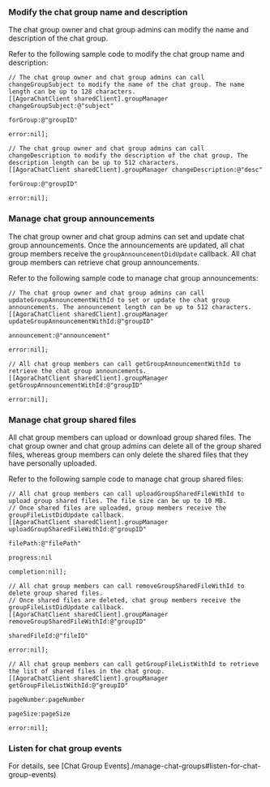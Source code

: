 <PlatformWrapper platform="ios">

### Modify the chat group name and description

The chat group owner and chat group admins can modify the name and description of the chat group.

Refer to the following sample code to modify the chat group name and description:

```objc
// The chat group owner and chat group admins can call changeGroupSubject to modify the name of the chat group. The name length can be up to 128 characters.
[[AgoraChatClient sharedClient].groupManager changeGroupSubject:@"subject"
 																											 forGroup:@"groupID" 
 																												  error:nil];

// The chat group owner and chat group admins can call changeDescription to modify the description of the chat group. The description length can be up to 512 characters.
[[AgoraChatClient sharedClient].groupManager changeDescription:@"desc"
 																											forGroup:@"groupID" 
 																										 	   error:nil];
```


### Manage chat group announcements

The chat group owner and chat group admins can set and update chat group announcements. Once the announcements are updated, all chat group members receive the `groupAnnouncementDidUpdate` callback. All chat group members can retrieve chat group announcements.

Refer to the following sample code to manage chat group announcements:

```objc
// The chat group owner and chat group admins can call updateGroupAnnouncementWithId to set or update the chat group announcements. The announcement length can be up to 512 characters.
[[AgoraChatClient sharedClient].groupManager updateGroupAnnouncementWithId:@"groupID"
 																														 announcement:@"announcement" 
 																										 	   					  error:nil];

// All chat group members can call getGroupAnnouncementWithId to retrieve the chat group announcements.
[[AgoraChatClient sharedClient].groupManager getGroupAnnouncementWithId:@"groupID" 
 																																  error:nil];
```


### Manage chat group shared files

All chat group members can upload or download group shared files. The chat group owner and chat group admins can delete all of the group shared files, whereas group members can only delete the shared files that they have personally uploaded.

Refer to the following sample code to manage chat group shared files:

```objc
// All chat group members can call uploadGroupSharedFileWithId to upload group shared files. The file size can be up to 10 MB.
// Once shared files are uploaded, group members receive the groupFileListDidUpdate callback.
[[AgoraChatClient sharedClient].groupManager uploadGroupSharedFileWithId:@"groupID"
 																																filePath:@"filePath" 
 																															  progress:nil 
 																															completion:nil];

// All chat group members can call removeGroupSharedFileWithId to delete group shared files.
// Once shared files are deleted, chat group members receive the groupFileListDidUpdate callback.
[[AgoraChatClient sharedClient].groupManager removeGroupSharedFileWithId:@"groupID"
 																													  sharedFileId:@"fileID" 
 																															     error:nil];

// All chat group members can call getGroupFileListWithId to retrieve the list of shared files in the chat group.
[[AgoraChatClient sharedClient].groupManager getGroupFileListWithId:@"groupID"
 																												 pageNumber:pageNumber 
 																												   pageSize:pageSize 
 																														  error:nil];
```

### Listen for chat group events

For details, see [Chat Group Events]./manage-chat-groups#listen-for-chat-group-events)

</PlatformWrapper>